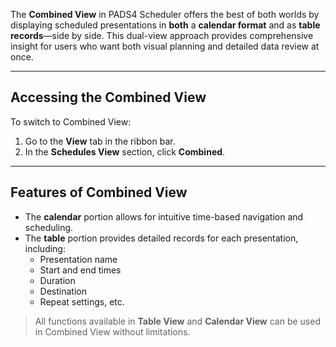 The **Combined View** in PADS4 Scheduler offers the best of both worlds by displaying scheduled presentations in **both** a **calendar format** and as **table records**—side by side. This dual-view approach provides comprehensive insight for users who want both visual planning and detailed data review at once.

---

## Accessing the Combined View

To switch to Combined View:

1. Go to the **View** tab in the ribbon bar.  
2. In the **Schedules View** section, click **Combined**.

---

## Features of Combined View

- The **calendar** portion allows for intuitive time-based navigation and scheduling.
- The **table** portion provides detailed records for each presentation, including:
  - Presentation name
  - Start and end times
  - Duration
  - Destination
  - Repeat settings, etc.

> All functions available in **Table View** and **Calendar View** can be used in Combined View without limitations.
